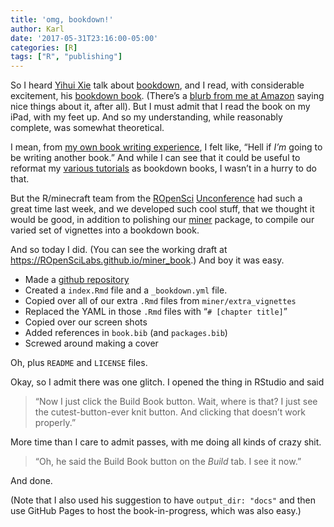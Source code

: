 ```yaml
---
title: 'omg, bookdown!'
author: Karl
date: '2017-05-31T23:16:00-05:00'
categories: [R]
tags: ["R", "publishing"]
---
```


So I heard [Yihui Xie](https://yihui.name) talk about
[bookdown](https://bookdown.org), and I read, with considerable
excitement, his [bookdown book](https://bookdown.org/yihui/bookdown/).
(There's a [blurb from me at
Amazon](https://www.amazon.com/gp/product/113870010X?ie=UTF8&tag=7210-20)
saying nice things about it, after all). But I must admit that I read
the book on my iPad, with my feet up. And so my understanding, while
reasonably complete, was somewhat theoretical.

I mean, from [my own book writing
experience](https://kbroman.wordpress.com/2014/08/12/if-i-could-do-it-over-again-id-self-publish/),
I felt like, "Hell if _I'm_ going to be writing another book." And
while I can see that it could be useful to reformat my [various
tutorials](http://kbroman.org/pages/tutorials) as bookdown books, I
wasn't in a hurry to do that.

But the R/minecraft team from the [ROpenSci](https://ropensci.org)
[Unconference](http://unconf17.ropensci.org) had such a great time
last week, and we developed such cool stuff, that we thought it would
be good, in addition to polishing our
[miner](https://github.com/ROpenSciLabs/miner) package, to compile our
varied set of vignettes into a bookdown book.

And so today I did. (You can see the working draft at
<https://ROpenSciLabs.github.io/miner_book>.) And boy it was easy.

- Made a [github repository](https://github.com/ropenscilabs/miner_book)
- Created a `index.Rmd` file and a `_bookdown.yml` file.
- Copied over all of our extra `.Rmd` files from `miner/extra_vignettes`
- Replaced the YAML in those `.Rmd` files with "`# [chapter title]`"
- Copied over our screen shots
- Added references in `book.bib` (and `packages.bib`)
- Screwed around making a cover

Oh, plus `README` and `LICENSE` files.

Okay, so I admit there was one glitch. I opened the thing in RStudio
and said

> "Now I just click the Build Book button. Wait, where is that? I just
  see the cutest-button-ever knit button. And clicking that doesn't
  work properly."

More time than I care to admit passes, with me doing all kinds of
crazy shit.

> "Oh, he said the Build Book button on the _Build_ tab. I see it now."

And done.

(Note that I also used his suggestion to have `output_dir: "docs"` and
then use GitHub Pages to host the book-in-progress, which was also
easy.)
